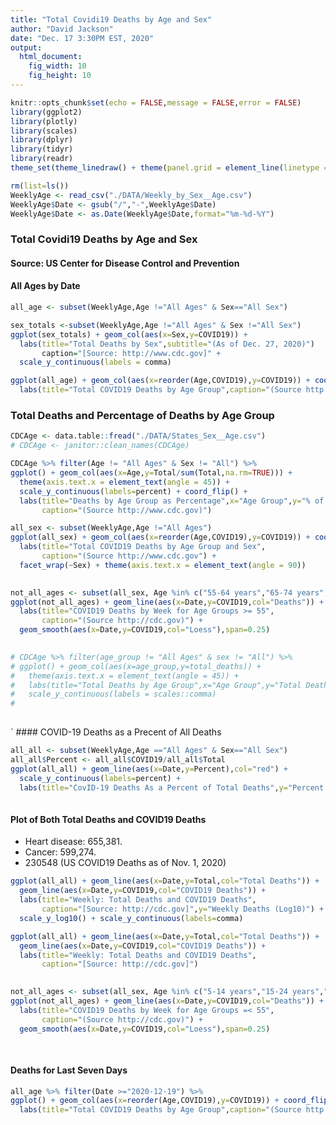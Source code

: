 ```yaml
---
title: "Total Covidi19 Deaths by Age and Sex"
author: "David Jackson"
date: "Dec. 17 3:30PM EST, 2020"
output: 
  html_document: 
    fig_width: 10
    fig_height: 10
---
```


```r
knitr::opts_chunk$set(echo = FALSE,message = FALSE,error = FALSE)
library(ggplot2)
library(plotly)
library(scales)
library(dplyr)
library(tidyr)
library(readr)
theme_set(theme_linedraw() + theme(panel.grid = element_line(linetype = 'dashed')))
```
```r
rm(list=ls())
WeeklyAge <- read_csv("./DATA/Weekly_by_Sex__Age.csv")
WeeklyAge$Date <- gsub("/","-",WeeklyAge$Date)
WeeklyAge$Date <- as.Date(WeeklyAge$Date,format="%m-%d-%Y")

```

### Total Covidi19 Deaths by Age and Sex
#### Source: US Center for Disease  Control and Prevention
####  All Ages by Date

```r
all_age <- subset(WeeklyAge,Age !="All Ages" & Sex=="All Sex")
``` 

```r
sex_totals <-subset(WeeklyAge,Age !="All Ages" & Sex !="All Sex")
ggplot(sex_totals) + geom_col(aes(x=Sex,y=COVID19)) +
  labs(title="Total Deaths by Sex",subtitle="(As of Dec. 27, 2020)")
       caption="[Source: http://www.cdc.gov]" +
  scale_y_continuous(labels = comma)

```
```r
ggplot(all_age) + geom_col(aes(x=reorder(Age,COVID19),y=COVID19)) + coord_flip() +
  labs(title="Total COVID19 Deaths by Age Group",caption="(Source http://www.cdc.gov)")
```

### Total Deaths and Percentage of Deaths by Age Group

```r
CDCAge <- data.table::fread("./DATA/States_Sex__Age.csv")
# CDCAge <- janitor::clean_names(CDCAge)

CDCAge %>% filter(Age != "All Ages" & Sex != "All") %>%
ggplot() + geom_col(aes(x=Age,y=Total/sum(Total,na.rm=TRUE))) +
  theme(axis.text.x = element_text(angle = 45)) + 
  scale_y_continuous(labels=percent) + coord_flip() +
  labs(title="Deaths by Age Group as Percentage",x="Age Group",y="% of Age",
       caption="(Source http://www.cdc.gov)") 
```

```r
all_sex <- subset(WeeklyAge,Age !="All Ages")
ggplot(all_sex) + geom_col(aes(x=reorder(Age,COVID19),y=COVID19)) + coord_flip() +
  labs(title="Total COVID19 Deaths by Age Group and Sex",
       caption="(Source http://www.cdc.gov") +
  facet_wrap(~Sex) + theme(axis.text.x = element_text(angle = 90))
  
```
```r
not_all_ages <- subset(all_sex, Age %in% c("55-64 years","65-74 years","75-84 years","85 years and over") & Date >="2020-03-01")
ggplot(not_all_ages) + geom_line(aes(x=Date,y=COVID19,col="Deaths")) + facet_wrap(~Age,ncol=2) +
  labs(title="COVID19 Deaths by Week for Age Groups >= 55",
       caption="(Source http://cdc.gov)") +
  geom_smooth(aes(x=Date,y=COVID19,col="Loess"),span=0.25)
  
```

```r
# CDCAge %>% filter(age_group != "All Ages" & sex != "All") %>%
# ggplot() + geom_col(aes(x=age_group,y=total_deaths)) +
#   theme(axis.text.x = element_text(angle = 45)) +
#   labs(title="Total Deaths by Age Group",x="Age Group",y="Total Deaths") +
#   scale_y_continuous(labels = scales::comma)
#   
  
```
`
#### COVID-19 Deaths as a Precent of All Deaths 

```r
all_all <- subset(WeeklyAge,Age =="All Ages" & Sex=="All Sex")
all_all$Percent <- all_all$COVID19/all_all$Total
ggplot(all_all) + geom_line(aes(x=Date,y=Percent),col="red") +
  scale_y_continuous(labels=percent) +
  labs(title="CovID-19 Deaths As a Percent of Total Deaths",y="Percent of Total Deaths",caption="[Source: http://cdc.gov]")
  
```

#### Plot of Both Total Deaths and COVID19 Deaths
* Heart disease: 655,381.
* Cancer: 599,274.
* 230548 (US COVID19 Deaths as of Nov. 1, 2020)

```r
ggplot(all_all) + geom_line(aes(x=Date,y=Total,col="Total Deaths")) +
  geom_line(aes(x=Date,y=COVID19,col="COVID19 Deaths")) +
  labs(title="Weekly: Total Deaths and COVID19 Deaths",
       caption="[Source: http://cdc.gov]",y="Weekly Deaths (Log10)") +
  scale_y_log10() + scale_y_continuous(labels=comma)

ggplot(all_all) + geom_line(aes(x=Date,y=Total,col="Total Deaths")) +
  geom_line(aes(x=Date,y=COVID19,col="COVID19 Deaths")) +
  labs(title="Weekly: Total Deaths and COVID19 Deaths",
       caption="[Source: http://cdc.gov]")
  
```
```r
not_all_ages <- subset(all_sex, Age %in% c("5-14 years","15-24 years","25-34 years","35-44 years","45-54 years") & Date >="2020-03-01")
ggplot(not_all_ages) + geom_line(aes(x=Date,y=COVID19,col="Deaths")) + facet_wrap(~Age,ncol=2) +
  labs(title="COVID19 Deaths by Week for Age Groups =< 55",
       caption="(Source http://cdc.gov)") +
  geom_smooth(aes(x=Date,y=COVID19,col="Loess"),span=0.25) 
  
  
```

#### Deaths for Last Seven Days

```r
all_age %>% filter(Date >="2020-12-19") %>%
ggplot() + geom_col(aes(x=reorder(Age,COVID19),y=COVID19)) + coord_flip() +
  labs(title="Total COVID19 Deaths by Age Group",caption="(Source http://www.cdc.gov)")
```




